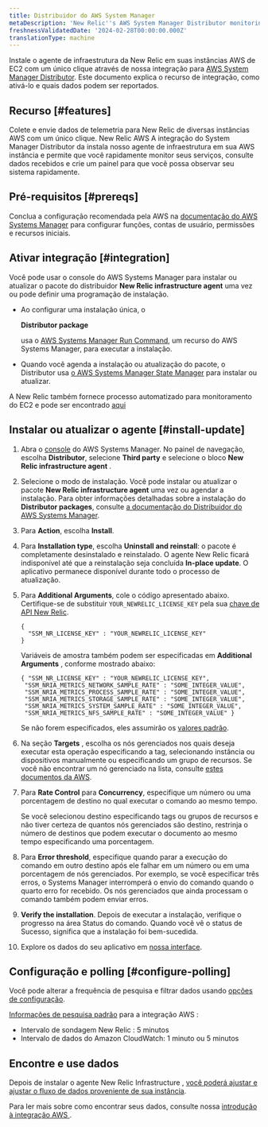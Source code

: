 ```yaml
---
title: Distribuidor do AWS System Manager
metaDescription: 'New Relic''s AWS System Manager Distributor monitoring integration: what data it reports, and how to enable it.'
freshnessValidatedDate: '2024-02-28T00:00:00.000Z'
translationType: machine
---
```


Instale o agente de infraestrutura da New Relic em suas instâncias AWS de EC2 com um único clique através de nossa integração para [AWS System Manager Distributor](https://docs.aws.amazon.com/systems-manager/latest/userguide/distributor.html). Este documento explica o recurso de integração, como ativá-lo e quais dados podem ser reportados.

## Recurso [#features]

Colete e envie dados de telemetria para New Relic de diversas instâncias AWS com um único clique. New Relic AWS A integração do System Manager Distributor da instala nosso agente de infraestrutura em sua AWS instância e permite que você rapidamente monitor seus serviços, consulte dados recebidos e crie um painel para que você possa observar seu sistema rapidamente.

## Pré-requisitos [#prereqs]

Conclua a configuração recomendada pela AWS na [documentação do AWS Systems Manager](https://docs.aws.amazon.com/systems-manager/latest/userguide/systems-manager-setting-up.html) para configurar funções, contas de usuário, permissões e recursos iniciais.

## Ativar integração [#integration]

Você pode usar o console do AWS Systems Manager para instalar ou atualizar o pacote do distribuidor <DoNotTranslate>**New Relic infrastructure agent**</DoNotTranslate> uma vez ou pode definir uma programação de instalação.

* Ao configurar uma instalação única, o

  <DoNotTranslate>**Distributor package**</DoNotTranslate>

  usa o [AWS Systems Manager Run Command](https://docs.aws.amazon.com/systems-manager/latest/userguide/run-command.html), um recurso do AWS Systems Manager, para executar a instalação.

* Quando você agenda a instalação ou atualização do pacote, o Distributor usa [o AWS Systems Manager State Manager](https://docs.aws.amazon.com/systems-manager/latest/userguide/systems-manager-state.html) para instalar ou atualizar.

A New Relic também fornece processo automatizado para monitoramento do EC2 e pode ser encontrado [aqui](/whats-new/2023/08/whats-new-08-08-automatic-ec2-monitoring-through-nr-agent/)

## Instalar ou atualizar o agente [#install-update]

1. Abra o [console](https://console.aws.amazon.com/systems-manager) do AWS Systems Manager. No painel de navegação, escolha <DoNotTranslate>**Distributor**</DoNotTranslate>, selecione <DoNotTranslate>**Third party**</DoNotTranslate> e selecione o bloco <DoNotTranslate>**New Relic infrastructure agent**</DoNotTranslate> .

2. Selecione o modo de instalação. Você pode instalar ou atualizar o pacote <DoNotTranslate>**New Relic infrastructure agent**</DoNotTranslate> uma vez ou agendar a instalação. Para obter informações detalhadas sobre a instalação do <DoNotTranslate>**Distributor packages**</DoNotTranslate>, consulte [a documentação do Distribuidor do AWS Systems Manager](https://docs.aws.amazon.com/systems-manager/latest/userguide/distributor-working-with-packages-deploy.html).

3. Para <DoNotTranslate>**Action**</DoNotTranslate>, escolha <DoNotTranslate>**Install**</DoNotTranslate>.

4. Para <DoNotTranslate>**Installation type**</DoNotTranslate>, escolha <DoNotTranslate>**Uninstall and reinstall**</DoNotTranslate>: o pacote é completamente desinstalado e reinstalado. O agente New Relic ficará indisponível até que a reinstalação seja concluída <DoNotTranslate>**In-place update**</DoNotTranslate>. O aplicativo permanece disponível durante todo o processo de atualização.

5. Para <DoNotTranslate>**Additional Arguments**</DoNotTranslate>, cole o código apresentado abaixo. Certifique-se de substituir `YOUR_NEWRELIC_LICENSE_KEY` pela sua [chave de API New Relic](/docs/apis/intro-apis/new-relic-api-keys).

   ```
   {
     "SSM_NR_LICENSE_KEY" : "YOUR_NEWRELIC_LICENSE_KEY"
   }
   ```

   Variáveis de amostra também podem ser especificadas em **Additional Arguments** , conforme mostrado abaixo:

   ```
   { "SSM_NR_LICENSE_KEY" : "YOUR_NEWRELIC_LICENSE_KEY",
    "SSM_NRIA_METRICS_NETWORK_SAMPLE_RATE" : "SOME_INTEGER_VALUE",
    "SSM_NRIA_METRICS_PROCESS_SAMPLE_RATE" : "SOME_INTEGER_VALUE",
    "SSM_NRIA_METRICS_STORAGE_SAMPLE_RATE" : "SOME_INTEGER_VALUE",
    "SSM_NRIA_METRICS_SYSTEM_SAMPLE_RATE" : "SOME_INTEGER_VALUE", 
    "SSM_NRIA_METRICS_NFS_SAMPLE_RATE" : "SOME_INTEGER_VALUE" }
   ```

   Se não forem especificados, eles assumirão os [valores padrão](https://github.com/newrelic/infrastructure-agent/blob/master/assets/examples/infrastructure/newrelic-infra-template.yml.example).

6. Na seção <DoNotTranslate>**Targets**</DoNotTranslate> , escolha os nós gerenciados nos quais deseja executar esta operação especificando a tag, selecionando instância ou dispositivos manualmente ou especificando um grupo de recursos. Se você não encontrar um nó gerenciado na lista, consulte [estes documentos da AWS](https://docs.aws.amazon.com/systems-manager/latest/userguide/troubleshooting-managed-instances.html).

7. Para <DoNotTranslate>**Rate Control**</DoNotTranslate> para <DoNotTranslate>**Concurrency**</DoNotTranslate>, especifique um número ou uma porcentagem de destino no qual executar o comando ao mesmo tempo.

   <Callout variant="tip">
     Se você selecionou destino especificando tags ou grupos de recursos e não tiver certeza de quantos nós gerenciados são destino, restrinja o número de destinos que podem executar o documento ao mesmo tempo especificando uma porcentagem.
   </Callout>

8. Para <DoNotTranslate>**Error threshold**</DoNotTranslate>, especifique quando parar a execução do comando em outro destino após ele falhar em um número ou em uma porcentagem de nós gerenciados. Por exemplo, se você especificar três erros, o Systems Manager interromperá o envio do comando quando o quarto erro for recebido. Os nós gerenciados que ainda processam o comando também podem enviar erros.

9. <DoNotTranslate>**Verify the installation**</DoNotTranslate>. Depois de executar a instalação, verifique o progresso na área Status do comando. Quando você vê o status de Sucesso, significa que a instalação foi bem-sucedida.

10. Explore os dados do seu aplicativo em [nossa interface](one.newrelic.com).

## Configuração e polling [#configure-polling]

Você pode alterar a frequência de pesquisa e filtrar dados usando [opções de configuração](/docs/integrations/new-relic-integrations/getting-started/configure-polling-frequency-data-collection-cloud-integrations).

[Informações de pesquisa padrão](/docs/infrastructure/amazon-integrations/aws-integrations-list/aws-polling-intervals-infrastructure-integrations) para a integração AWS :

* Intervalo de sondagem New Relic : 5 minutos
* Intervalo de dados do Amazon CloudWatch: 1 minuto ou 5 minutos

## Encontre e use dados

Depois de instalar o agente New Relic Infrastructure , [você poderá ajustar e ajustar o fluxo de dados proveniente de sua instância](/docs/infrastructure/infrastructure-monitoring/get-started/get-started-infrastructure-monitoring).

Para ler mais sobre como encontrar seus dados, consulte nossa [introdução à integração AWS ](/docs/infrastructure/amazon-integrations/get-started/introduction-aws-integrations/#insights).